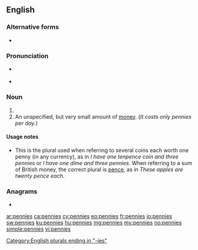 ==English==

===Alternative forms===
* {{l|en|penies}} {{qualifier|obsolete}}

===Pronunciation===
* {{a|RP}} {{IPA|/ˈpɛnɪz/|lang=en}}
* {{a|UK|US}} {{IPA|/ˈpɛn.iːz/|lang=en}}

===Noun===
{{head|en|noun plural form|g=p}}

# {{plural of|penny|lang=en}}
# An unspecified, but very small amount of [[money]]. (''It costs only pennies per day.'')

====Usage notes====
* This is the plural used when referring to several coins each worth one penny (in any currency), as in ''I have one tenpence coin and three pennies'' or ''I have one dime and three pennies.'' When referring to a sum of British money, the correct plural is [[pence]], as in ''These apples are twenty pence each.''

===Anagrams===
* {{l|en|pinenes}}

[[Category:English plurals ending in "-ies"]]

[[ar:pennies]]
[[ca:pennies]]
[[cy:pennies]]
[[eo:pennies]]
[[fr:pennies]]
[[io:pennies]]
[[sw:pennies]]
[[ku:pennies]]
[[hu:pennies]]
[[mg:pennies]]
[[my:pennies]]
[[no:pennies]]
[[simple:pennies]]
[[vi:pennies]]